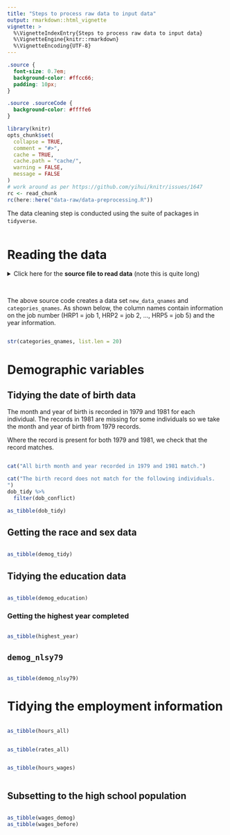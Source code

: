 ```yaml
---
title: "Steps to process raw data to input data"
output: rmarkdown::html_vignette
vignette: >
  %\VignetteIndexEntry{Steps to process raw data to input data}
  %\VignetteEngine{knitr::rmarkdown}
  %\VignetteEncoding{UTF-8}
---
```


```css
.source {
  font-size: 0.7em;
  background-color: #ffcc66;
  padding: 10px;
}

.source .sourceCode {
  background-color: #ffffe6
}
```


```r
library(knitr)
opts_chunk$set(
  collapse = TRUE,
  comment = "#>",
  cache = TRUE,
  cache.path = "cache/",
  warning = FALSE,
  message = FALSE
)
# work around as per https://github.com/yihui/knitr/issues/1647
rc <- read_chunk
rc(here::here("data-raw/data-preprocessing.R"))
```

The data cleaning step is conducted using the suite of packages in `tidyverse`.

```r
```

# Reading the data {#read-data}

<details class="source">
<summary>Click here for the **source file to read data** (note this is quite long)</summary>
The code below is provided by the NLSY79 database to do the
reading and initial processing of the data. Note that we did not modify this script except for
the location of the file. 
```r
```
</details>

<br>

The above source code creates a data set `new_data_qnames` and `categories_qnames`.
As shown below, the column names contain information on the job number
(HRP1 = job 1, HRP2 = job 2, ..., HRP5 = job 5) and the year information.

```r
```

```r
str(categories_qnames, list.len = 20)
```

# Demographic variables

## Tidying the date of birth data

The month and year of birth is recorded in 1979 and 1981 for each individual.
The records in 1981 are missing for some individuals so we take the month and year of
birth from 1979 records.

Where the record is present for both 1979 and 1981, we check that the record matches. 

```r
```

```r
cat("All birth month and year recorded in 1979 and 1981 match.")
```
```r
cat("The birth record does not match for the following individuals.
")
dob_tidy %>%
  filter(dob_conflict)
```

```r
as_tibble(dob_tidy)
```


## Getting the race and sex data

```r
```

```r
as_tibble(demog_tidy)
```


## Tidying the education data

```r
```

```r
as_tibble(demog_education)
```


### Getting the highest year completed

```r
```
```r
as_tibble(highest_year)
```


## `demog_nlsy79`

```r
```
```r
as_tibble(demog_nlsy79)
```


# Tidying the employment information

```r
```

```r
as_tibble(hours_all)
```

```r
```

```r
as_tibble(rates_all)
```

```r
```

```r
as_tibble(hours_wages)
```

```r
```

## Subsetting to the high school population

```r
```

```r
as_tibble(wages_demog)
as_tibble(wages_before)
```

